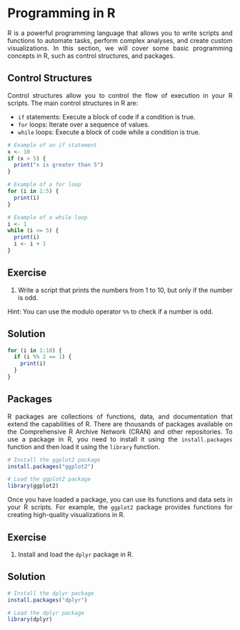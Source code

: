 # Programming in R

<div style="text-align: justify">

R is a powerful programming language that allows you to write scripts and functions to automate tasks, perform complex analyses, and create custom visualizations. In this section, we will cover some basic programming concepts in R, such as control structures, and packages.

## Control Structures

Control structures allow you to control the flow of execution in your R scripts. The main control structures in R are:

-   `if` statements: Execute a block of code if a condition is true.
-   `for` loops: Iterate over a sequence of values.
-   `while` loops: Execute a block of code while a condition is true.

```r
# Example of an if statement
x <- 10
if (x > 5) {
  print("x is greater than 5")
}

# Example of a for loop
for (i in 1:5) {
  print(i)
}

# Example of a while loop
i <- 1
while (i <= 5) {
  print(i)
  i <- i + 1
}
```

::: callout-important
## Exercise

1.  Write a script that prints the numbers from 1 to 10, but only if the number is odd.

Hint: You can use the modulo operator `%%` to check if a number is odd.
:::

::: {.callout-note collapse="true"}
## Solution

```r
for (i in 1:10) {
  if (i %% 2 == 1) {
    print(i)
  }
}
```
:::

## Packages

R packages are collections of functions, data, and documentation that extend the capabilities of R. There are thousands of packages available on the Comprehensive R Archive Network (CRAN) and other repositories. To use a package in R, you need to install it using the `install.packages` function and then load it using the `library` function.

```r
# Install the ggplot2 package
install.packages("ggplot2")

# Load the ggplot2 package
library(ggplot2)
```

Once you have loaded a package, you can use its functions and data sets in your R scripts. For example, the `ggplot2` package provides functions for creating high-quality visualizations in R.

::: callout-important
## Exercise

1.  Install and load the `dplyr` package in R.
:::

::: {.callout-note collapse="true"}
## Solution

```r
# Install the dplyr package
install.packages("dplyr")

# Load the dplyr package
library(dplyr)

```
:::

